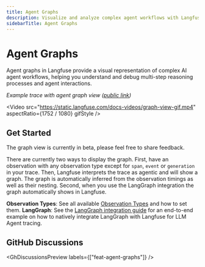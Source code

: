 ```yaml
---
title: Agent Graphs
description: Visualize and analyze complex agent workflows with Langfuse's agent graph view.
sidebarTitle: Agent Graphs
---
```



# Agent Graphs

Agent graphs in Langfuse provide a visual representation of complex AI agent workflows, helping you understand and debug multi-step reasoning processes and agent interactions.

_Example trace with agent graph view ([public link](https://cloud.langfuse.com/project/cloramnkj0002jz088vzn1ja4/traces/8ed12d68-353f-464f-bc62-720984c3b6a0))_

<Video
  src="https://static.langfuse.com/docs-videos/graph-view-gif.mp4"
  aspectRatio={1752 / 1080}
  gifStyle
/>

## Get Started

<Callout type="info">

The graph view is currently in beta, please feel free to share feedback.

</Callout>

There are currently two ways to display the graph.
First, have an observation with any observation type except for `span`, `event` or `generation` in your trace. Then, Langfuse interprets the trace as agentic and will show a graph. The graph is automatically inferred from the observation timings as well as their nesting.
Second, when you use the LangGraph integration the graph automatically shows in Langfuse.

**Observation Types**: See all available [Observation Types](/docs/observability/features/observation-types) and how to set them.
**LangGraph**: See the [LangGraph integration guide](/guides/cookbook/integration_langgraph) for an end-to-end example on how to natively integrate LangGraph with Langfuse for LLM Agent tracing.

## GitHub Discussions

<GhDiscussionsPreview labels={["feat-agent-graphs"]} />
